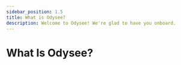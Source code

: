 ---
sidebar_position: 1.5
title: What is Odysee?
description: Welcome to Odysee! We're glad to have you onboard.
---

# What Is Odysee?

